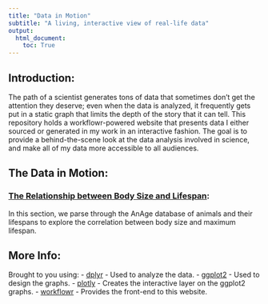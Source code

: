 ```yaml
---
title: "Data in Motion"
subtitle: "A living, interactive view of real-life data"
output:
  html_document:
    toc: True
---
```

## Introduction:  

The path of a scientist generates tons of data that sometimes don't get the
attention they deserve; even when the data is analyzed, it frequently gets put
in a static graph that limits the depth of the story that it can tell. This
repository holds a workflowr-powered website that presents data I either sourced
or generated in my work in an interactive fashion. The goal is to provide a
behind-the-scene look at the data analysis involved in science, and make all of
my data more accessible to all audiences.  

## The Data in Motion:

### [The Relationship between Body Size and Lifespan][]:  
In this section, we parse through the AnAge database of animals and their lifespans 
to explore the correlation between body size and maximum lifespan. 



## More Info:  

Brought to you using:
- [dplyr][] - Used to analyze the data.
- [ggplot2][] - Used to design the graphs.
- [plotly][] - Creates the interactive layer on the ggplot2 graphs.
- [workflowr][] - Provides the front-end to this website.

[The Relationship between Body Size and Lifespan]: ./Relationship-Size-Lifespan.html
[dplyr]: http://dplyr.tidyverse.org/
[ggplot2]: http://ggplot2.org/
[plotly]: https://plot.ly/r/
[workflowr]: https://github.com/jdblischak/workflowr

